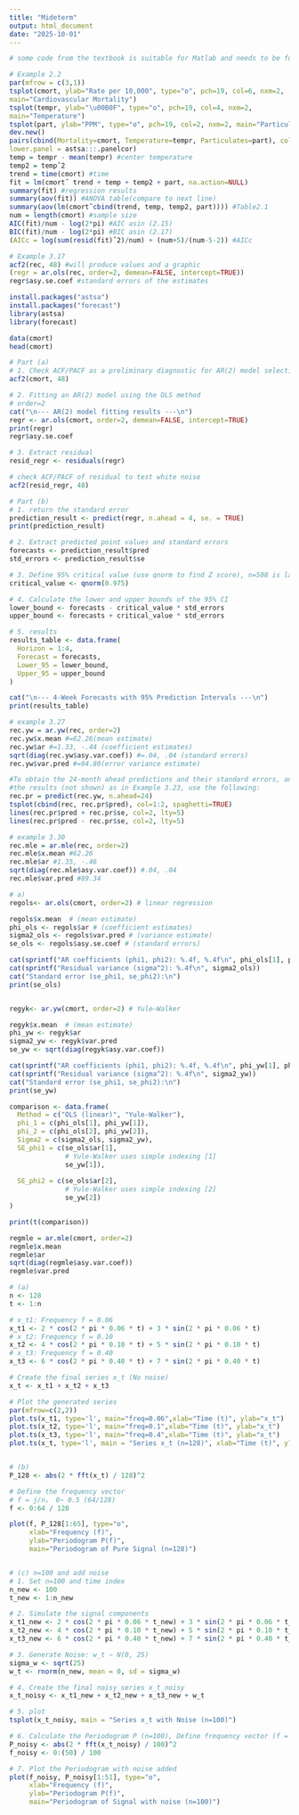 ```yaml
---
title: "Mideterm"
output: html_document
date: "2025-10-01"
---
```


```r
# some code from the textbook is suitable for Matlab and needs to be further changed for R using
```


```R
# Example 2.2
par(mfrow = c(3,1))
tsplot(cmort, ylab="Rate per 10,000", type="o", pch=19, col=6, nxm=2,
main="Cardiovascular Mortality")
tsplot(tempr, ylab="\u00B0F", type="o", pch=19, col=4, nxm=2,
main="Temperature")
tsplot(part, ylab="PPM", type="o", pch=19, col=2, nxm=2, main="Particulates")
dev.new()
pairs(cbind(Mortality=cmort, Temperature=tempr, Particulates=part), col=4,
lower.panel = astsa:::.panelcor)
temp = tempr - mean(tempr) #center temperature
temp2 = tempˆ2
trend = time(cmort) #time
fit = lm(cmort˜ trend + temp + temp2 + part, na.action=NULL)
summary(fit) #regression results
summary(aov(fit)) #ANOVA table(compare to next line)
summary(aov(lm(cmort˜cbind(trend, temp, temp2, part)))) #Table2.1
num = length(cmort) #sample size
AIC(fit)/num - log(2*pi) #AIC asin (2.15)
BIC(fit)/num - log(2*pi) #BIC asin (2.17)
(AICc = log(sum(resid(fit)ˆ2)/num) + (num+5)/(num-5-2)) #AICc

# Example 3.17
acf2(rec, 48) #will produce values and a graphic
(regr = ar.ols(rec, order=2, demean=FALSE, intercept=TRUE))
regr$asy.se.coef #standard errors of the estimates
```


```r
install.packages("astsa")
install.packages("forecast")
library(astsa)
library(forecast)

data(cmort)
head(cmort)
```

```r
# Part (a)
# 1. Check ACF/PACF as a preliminary diagnostic for AR(2) model selection
acf2(cmort, 48)

# 2. Fitting an AR(2) model using the OLS method
# order=2
cat("\n--- AR(2) model fitting results ---\n")
regr <- ar.ols(cmort, order=2, demean=FALSE, intercept=TRUE)
print(regr)
regr$asy.se.coef

# 3. Extract residual
resid_regr <- residuals(regr)

# check ACF/PACF of residual to test white noise
acf2(resid_regr, 48)

# Part (b)
# 1. return the standard error
prediction_result <- predict(regr, n.ahead = 4, se. = TRUE)
print(prediction_result)

# 2. Extract predicted point values and standard errors
forecasts <- prediction_result$pred
std_errors <- prediction_result$se

# 3. Define 95% critical value (use qnorm to find Z score), n=508 is large enough to assume a normal distribution
critical_value <- qnorm(0.975) 

# 4. Calculate the lower and upper bounds of the 95% CI
lower_bound <- forecasts - critical_value * std_errors
upper_bound <- forecasts + critical_value * std_errors

# 5. results
results_table <- data.frame(
  Horizon = 1:4,
  Forecast = forecasts,
  Lower_95 = lower_bound,
  Upper_95 = upper_bound
)

cat("\n--- 4-Week Forecasts with 95% Prediction Intervals ---\n")
print(results_table)

```



```R

# example 3.27
rec.yw = ar.yw(rec, order=2)
rec.yw$x.mean #=62.26(mean estimate)
rec.yw$ar #=1.33, -.44 (coefficient estimates)
sqrt(diag(rec.yw$asy.var.coef)) #=.04, .04 (standard errors)
rec.yw$var.pred #=94.80(error variance estimate)

#To obtain the 24-month ahead predictions and their standard errors, and then plot
#the results (not shown) as in Example 3.23, use the following:
rec.pr = predict(rec.yw, n.ahead=24)
tsplot(cbind(rec, rec.pr$pred), col=1:2, spaghetti=TRUE)
lines(rec.pr$pred + rec.pr$se, col=2, lty=5)
lines(rec.pr$pred - rec.pr$se, col=2, lty=5)

# example 3.30
rec.mle = ar.mle(rec, order=2)
rec.mle$x.mean #62.26
rec.mle$ar #1.35, -.46
sqrt(diag(rec.mle$asy.var.coef)) #.04, .04
rec.mle$var.pred #89.34
```


```r
# a)
regols<- ar.ols(cmort, order=2) # linear regression

regols$x.mean  # (mean estimate)
phi_ols <- regols$ar # (coefficient estimates)
sigma2_ols <- regols$var.pred # (variance estimate)
se_ols <- regols$asy.se.coef # (standard errors)

cat(sprintf("AR coefficients (phi1, phi2): %.4f, %.4f\n", phi_ols[1], phi_ols[2]))
cat(sprintf("Residual variance (sigma^2): %.4f\n", sigma2_ols))
cat("Standard error (se_phi1, se_phi2):\n")
print(se_ols)


regyk<- ar.yw(cmort, order=2) # Yule–Walker

regyk$x.mean  # (mean estimate)
phi_yw <- regyk$ar
sigma2_yw <- regyk$var.pred
se_yw <- sqrt(diag(regyk$asy.var.coef))

cat(sprintf("AR coefficients (phi1, phi2): %.4f, %.4f\n", phi_yw[1], phi_yw[2]))
cat(sprintf("Residual variance (sigma^2): %.4f\n", sigma2_yw))
cat("Standard error (se_phi1, se_phi2):\n")
print(se_yw)

comparison <- data.frame(
  Method = c("OLS (linear)", "Yule-Walker"),
  phi_1 = c(phi_ols[1], phi_yw[1]), 
  phi_2 = c(phi_ols[2], phi_yw[2]), 
  Sigma2 = c(sigma2_ols, sigma2_yw), 
  SE_phi1 = c(se_ols$ar[1], 
              # Yule-Walker uses simple indexing [1]
              se_yw[1]), 
              
  SE_phi2 = c(se_ols$ar[2], 
              # Yule-Walker uses simple indexing [2]
              se_yw[2]) 
)

print(t(comparison))
```

```r
regmle = ar.mle(cmort, order=2)
regmle$x.mean
regmle$ar 
sqrt(diag(regmle$asy.var.coef)) 
regmle$var.pred 
```

```r
# (a)
n <- 128
t <- 1:n

# x_t1: Frequency f = 0.06
x_t1 <- 2 * cos(2 * pi * 0.06 * t) + 3 * sin(2 * pi * 0.06 * t)
# x_t2: Frequency f = 0.10
x_t2 <- 4 * cos(2 * pi * 0.10 * t) + 5 * sin(2 * pi * 0.10 * t)
# x_t3: Frequency f = 0.40
x_t3 <- 6 * cos(2 * pi * 0.40 * t) + 7 * sin(2 * pi * 0.40 * t)

# Create the final series x_t (No noise)
x_t <- x_t1 + x_t2 + x_t3

# Plot the generated series
par(mfrow=c(2,2))
plot.ts(x_t1, type='l', main="freq=0.06",xlab="Time (t)", ylab="x_t")
plot.ts(x_t2, type='l', main="freq=0.1",xlab="Time (t)", ylab="x_t")
plot.ts(x_t3, type='l', main="freq=0.4",xlab="Time (t)", ylab="x_t")
plot.ts(x_t, type='l', main = "Series x_t (n=128)", xlab="Time (t)", ylab="x_t")


# (b) 
P_128 <- abs(2 * fft(x_t) / 128)^2

# Define the frequency vector
# f = j/n， 0~ 0.5 (64/128)
f <- 0:64 / 128

plot(f, P_128[1:65], type="o", 
     xlab="Frequency (f)", 
     ylab="Periodogram P(f)", 
     main="Periodogram of Pure Signal (n=128)")


# (c) n=100 and add noise
# 1. Set n=100 and time index
n_new <- 100 
t_new <- 1:n_new

# 2. Simulate the signal components
x_t1_new <- 2 * cos(2 * pi * 0.06 * t_new) + 3 * sin(2 * pi * 0.06 * t_new)
x_t2_new <- 4 * cos(2 * pi * 0.10 * t_new) + 5 * sin(2 * pi * 0.10 * t_new)
x_t3_new <- 6 * cos(2 * pi * 0.40 * t_new) + 7 * sin(2 * pi * 0.40 * t_new)

# 3. Generate Noise: w_t ~ N(0, 25) 
sigma_w <- sqrt(25) 
w_t <- rnorm(n_new, mean = 0, sd = sigma_w) 

# 4. Create the final noisy series x_t_noisy
x_t_noisy <- x_t1_new + x_t2_new + x_t3_new + w_t

# 5. plot
tsplot(x_t_noisy, main = "Series x_t with Noise (n=100)")

# 6. Calculate the Periodogram P (n=100), Define frequency vector (f = 0 to 0.5)
P_noisy <- abs(2 * fft(x_t_noisy) / 100)^2
f_noisy <- 0:(50) / 100

# 7. Plot the Periodogram with noise added
plot(f_noisy, P_noisy[1:51], type="o", 
     xlab="Frequency (f)", 
     ylab="Periodogram P(f)", 
     main="Periodogram of Signal with noise (n=100)")
```

